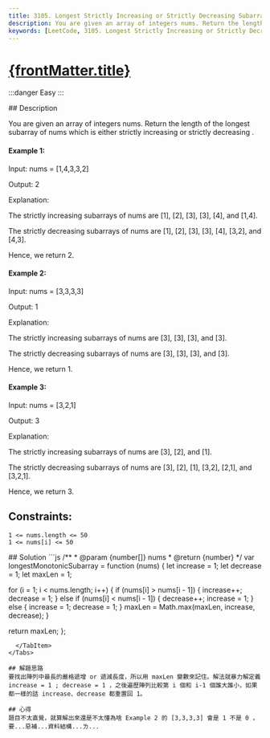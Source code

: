 ```yaml
---
title: 3105. Longest Strictly Increasing or Strictly Decreasing Subarray
description: You are given an array of integers nums. Return the length of the longest subarray of nums which is either strictly increasing or strictly decreasing .
keywords: [LeetCode, 3105. Longest Strictly Increasing or Strictly Decreasing Subarray, Easy,Array]
---
```


# [{frontMatter.title}](https://leetcode.com/problems/longest-strictly-increasing-or-strictly-decreasing-subarray)

:::danger Easy
:::


<Tabs>
  <TabItem value="description" label="題目描述" default>
    ## Description

You are given an array of integers nums. Return the length of the longest 
subarray
 of nums which is either 
strictly increasing
 or 
strictly decreasing
.


#### Example 1:

Input: nums = [1,4,3,3,2]

Output: 2

Explanation:

The strictly increasing subarrays of nums are [1], [2], [3], [3], [4], and [1,4].

The strictly decreasing subarrays of nums are [1], [2], [3], [3], [4], [3,2], and [4,3].

Hence, we return 2.

#### Example 2:

Input: nums = [3,3,3,3]

Output: 1

Explanation:

The strictly increasing subarrays of nums are [3], [3], [3], and [3].

The strictly decreasing subarrays of nums are [3], [3], [3], and [3].

Hence, we return 1.

#### Example 3:

Input: nums = [3,2,1]

Output: 3

Explanation:

The strictly increasing subarrays of nums are [3], [2], and [1].

The strictly decreasing subarrays of nums are [3], [2], [1], [3,2], [2,1], and [3,2,1].

Hence, we return 3.

 

## Constraints:
```
1 <= nums.length <= 50
1 <= nums[i] <= 50
```

  </TabItem>
  <TabItem value="solution" label="解答">
   ## Solution
```js
/**
 * @param {number[]} nums
 * @return {number}
 */
var longestMonotonicSubarray = function (nums) {
  let increase = 1;
  let decrease = 1;
  let maxLen = 1;

  for (i = 1; i < nums.length; i++) {
    if (nums[i] > nums[i - 1]) {
      increase++;
      decrease = 1;
    } else if (nums[i] < nums[i - 1]) {
      decrease++;
      increase = 1;
    } else {
      increase = 1;
      decrease = 1;
    }
    maxLen = Math.max(maxLen, increase, decrease);
  }

  return maxLen;
};
```
  </TabItem>
</Tabs>

## 解題思路
要找出陣列中最長的嚴格遞增 or 遞減長度，所以用 maxLen 變數來記住。解法就暴力解定義 increase = 1 ; decrease = 1 ，之後遍歷陣列比較第 i 個和 i-1 個誰大誰小，如果都一樣的話 increase、decrease 都重置回 1。

## 心得
題目不太直覺，就算解出來還是不太懂為啥 Example 2 的 [3,3,3,3] 會是 1 不是 0 ，要...惡補...資料結構...ㄌ...
